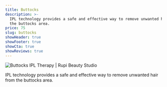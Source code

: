 ```yaml
---
title: Buttocks
description: >-
  IPL technology provides a safe and effective way to remove unwanted hair from
  the buttocks area.
price: 75
slug: buttocks
showHeader: true
showFooter: true
showCta: true
showReviews: true
---
```


![Buttocks IPL Therapy | Rupi Beauty Studio](/uploads/services/ipl-therapy.webp 'Buttocks IPL Therapy  | Rupi Beauty Studio')

IPL technology provides a safe and effective way to remove unwanted hair from the buttocks area.
